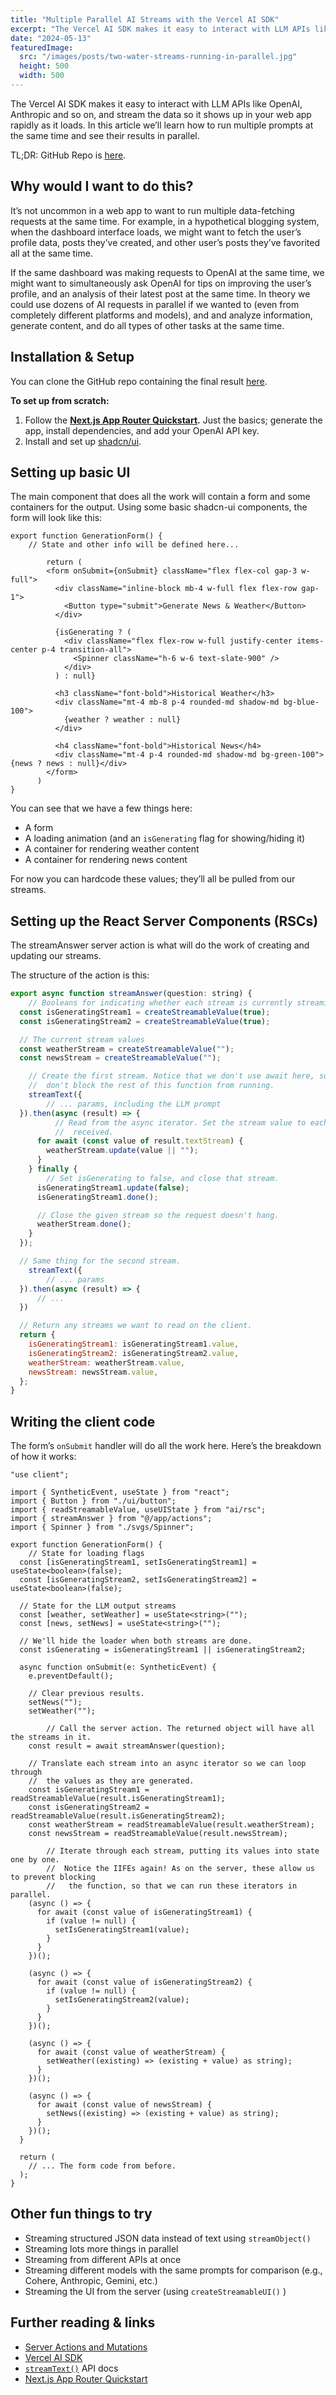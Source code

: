 ```yaml
---
title: "Multiple Parallel AI Streams with the Vercel AI SDK"
excerpt: "The Vercel AI SDK makes it easy to interact with LLM APIs like OpenAI, Anthropic and so on, and stream the data so it shows up in your web app rapidly as it loads. In this article we’ll learn how to run multiple prompts at the same time and see their results in parallel."
date: "2024-05-13"
featuredImage:
  src: "/images/posts/two-water-streams-running-in-parallel.jpg"
  height: 500
  width: 500
---
```


The Vercel AI SDK makes it easy to interact with LLM APIs like OpenAI, Anthropic and so on, and stream the data so it shows up in your web app rapidly as it loads. In this article we’ll learn how to run multiple prompts at the same time and see their results in parallel.

TL;DR: GitHub Repo is [here](https://github.com/mcavaliere/vercel-ai-sdk-parallel-streams).

## Why would I want to do this?

It’s not uncommon in a web app to want to run multiple data-fetching requests at the same time. For example, in a hypothetical blogging system, when the dashboard interface loads, we might want to fetch the user’s profile data, posts they’ve created, and other user’s posts they’ve favorited all at the same time.

If the same dashboard was making requests to OpenAI at the same time, we might want to simultaneously ask OpenAI for tips on improving the user’s profile, and an analysis of their latest post at the same time. In theory we could use dozens of AI requests in parallel if we wanted to (even from completely different platforms and models), and and analyze information, generate content, and do all types of other tasks at the same time.

## Installation & Setup

You can clone the GitHub repo containing the final result [here](https://github.com/mcavaliere/vercel-ai-sdk-parallel-streams).

**To set up from scratch:**

1. Follow the **[Next.js App Router Quickstart](https://sdk.vercel.ai/docs/getting-started/nextjs-app-router#nextjs-app-router-quickstart).** Just the basics; generate the app, install dependencies, and add your OpenAI API key.
2. Install and set up [shadcn/ui](https://ui.shadcn.com/docs/installation/next).

## Setting up basic UI

The main component that does all the work will contain a form and some containers for the output. Using some basic shadcn-ui components, the form will look like this:

```tsx
export function GenerationForm() {
    // State and other info will be defined here...

		return (
	    <form onSubmit={onSubmit} className="flex flex-col gap-3 w-full">
	      <div className="inline-block mb-4 w-full flex flex-row gap-1">
	        <Button type="submit">Generate News & Weather</Button>
	      </div>

	      {isGenerating ? (
	        <div className="flex flex-row w-full justify-center items-center p-4 transition-all">
	          <Spinner className="h-6 w-6 text-slate-900" />
	        </div>
	      ) : null}

	      <h3 className="font-bold">Historical Weather</h3>
	      <div className="mt-4 mb-8 p-4 rounded-md shadow-md bg-blue-100">
	        {weather ? weather : null}
	      </div>

	      <h4 className="font-bold">Historical News</h4>
	      <div className="mt-4 p-4 rounded-md shadow-md bg-green-100">{news ? news : null}</div>
	    </form>
	  )
}
```

You can see that we have a few things here:

- A form
- A loading animation (and an `isGenerating` flag for showing/hiding it)
- A container for rendering weather content
- A container for rendering news content

For now you can hardcode these values; they’ll all be pulled from our streams.

## Setting up the React Server Components (RSCs)

The streamAnswer server action is what will do the work of creating and updating our streams.

The structure of the action is this:

```jsx
export async function streamAnswer(question: string) {
	// Booleans for indicating whether each stream is currently streaming
  const isGeneratingStream1 = createStreamableValue(true);
  const isGeneratingStream2 = createStreamableValue(true);

  // The current stream values
  const weatherStream = createStreamableValue("");
  const newsStream = createStreamableValue("");

	// Create the first stream. Notice that we don't use await here, so that we
	//  don't block the rest of this function from running.
	streamText({
		// ... params, including the LLM prompt
  }).then(async (result) => {
		  // Read from the async iterator. Set the stream value to each new word
		  //  received.
      for await (const value of result.textStream) {
        weatherStream.update(value || "");
      }
    } finally {
	    // Set isGenerating to false, and close that stream.
      isGeneratingStream1.update(false);
      isGeneratingStream1.done();

      // Close the given stream so the request doesn't hang.
      weatherStream.done();
    }
  });

  // Same thing for the second stream.
	streamText({
		// ... params
  }).then(async (result) => {
	  // ...
  })

  // Return any streams we want to read on the client.
  return {
    isGeneratingStream1: isGeneratingStream1.value,
    isGeneratingStream2: isGeneratingStream2.value,
    weatherStream: weatherStream.value,
    newsStream: newsStream.value,
  };
}
```

## Writing the client code

The form’s `onSubmit` handler will do all the work here. Here’s the breakdown of how it works:

```tsx
"use client";

import { SyntheticEvent, useState } from "react";
import { Button } from "./ui/button";
import { readStreamableValue, useUIState } from "ai/rsc";
import { streamAnswer } from "@/app/actions";
import { Spinner } from "./svgs/Spinner";

export function GenerationForm() {
	// State for loading flags
  const [isGeneratingStream1, setIsGeneratingStream1] = useState<boolean>(false);
  const [isGeneratingStream2, setIsGeneratingStream2] = useState<boolean>(false);

  // State for the LLM output streams
  const [weather, setWeather] = useState<string>("");
  const [news, setNews] = useState<string>("");

  // We'll hide the loader when both streams are done.
  const isGenerating = isGeneratingStream1 || isGeneratingStream2;

  async function onSubmit(e: SyntheticEvent) {
    e.preventDefault();

    // Clear previous results.
    setNews("");
    setWeather("");

		// Call the server action. The returned object will have all the streams in it.
    const result = await streamAnswer(question);

    // Translate each stream into an async iterator so we can loop through
    //  the values as they are generated.
    const isGeneratingStream1 = readStreamableValue(result.isGeneratingStream1);
    const isGeneratingStream2 = readStreamableValue(result.isGeneratingStream2);
    const weatherStream = readStreamableValue(result.weatherStream);
    const newsStream = readStreamableValue(result.newsStream);

		// Iterate through each stream, putting its values into state one by one.
		//  Notice the IIFEs again! As on the server, these allow us to prevent blocking
		//   the function, so that we can run these iterators in parallel.
    (async () => {
      for await (const value of isGeneratingStream1) {
        if (value != null) {
          setIsGeneratingStream1(value);
        }
      }
    })();

    (async () => {
      for await (const value of isGeneratingStream2) {
        if (value != null) {
          setIsGeneratingStream2(value);
        }
      }
    })();

    (async () => {
      for await (const value of weatherStream) {
        setWeather((existing) => (existing + value) as string);
      }
    })();

    (async () => {
      for await (const value of newsStream) {
        setNews((existing) => (existing + value) as string);
      }
    })();
  }

  return (
    // ... The form code from before.
  );
}
```

## Other fun things to try

- Streaming structured JSON data instead of text using `streamObject()`
- Streaming lots more things in parallel
- Streaming from different APIs at once
- Streaming different models with the same prompts for comparison (e.g., Cohere, Anthropic, Gemini, etc.)
- Streaming the UI from the server (using `createStreamableUI()` )

## Further reading & links

- [Server Actions and Mutations](https://nextjs.org/docs/app/building-your-application/data-fetching/server-actions-and-mutations)
- [Vercel AI SDK](https://sdk.vercel.ai/docs/introduction)
- [`streamText()`](https://sdk.vercel.ai/docs/reference/ai-sdk-core/stream-text) API docs
- [Next.js App Router Quickstart](https://sdk.vercel.ai/docs/getting-started/nextjs-app-router#nextjs-app-router-quickstart)